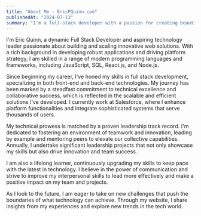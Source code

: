 ```yaml
---
title: "About Me - EricPQuinn.com"
publishedAt: "2024-07-13"
summary: "I'm a full-stack developer with a passion for creating beautiful, functional, and user-friendly websites and applications. I'm a self-taught developer with a background in graphic design and a love for learning new things. I'm always looking for new opportunities to grow and expand my skills."
---
```


I'm Eric Quinn, a dynamic Full Stack Developer and aspiring technology leader passionate
about building and scaling innovative web solutions. With a rich background in developing robust applications and
driving platform strategy, I am skilled in a range of modern programming languages and frameworks, including JavaScript,
SQL, React.js, and Node.js.

Since beginning my career, I've honed my skills in full stack development, specializing
in both front-end and back-end technologies. My journey has been marked by a steadfast commitment to technical
excellence and collaborative success, which is reflected in the scalable and efficient solutions I’ve developed. I
currently work at Salesforce, where I enhance platform functionalities and integrate sophisticated systems that serve
thousands of users.

My technical prowess is matched by a proven leadership track record. I'm dedicated to fostering
an environment of teamwork and innovation, leading by example and mentoring peers to elevate our collective capabilities.
Annually, I undertake significant leadership projects that not only showcase my skills but also drive innovation and team success.

I am also a lifelong learner, continuously upgrading my skills to keep pace with the latest in
technology. I believe in the power of communication and strive to improve my interpersonal skills to lead more
effectively and make a positive impact on my team and projects.

As I look to the future, I am eager to take on new challenges that push the boundaries of
what technology can achieve. Through my website, I share insights from my experiences and explore new trends in
the tech world.
